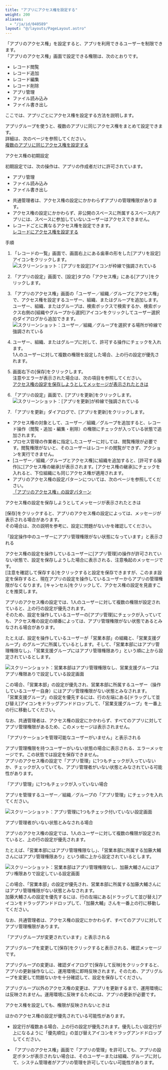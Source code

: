 ```yaml
---
title: "アプリにアクセス権を設定する"
weight: 200
aliases:
  - "/ja/id/040589"
layout: "@/layouts/PageLayout.astro"
---
```




「アプリのアクセス権」を設定すると、アプリを利用できるユーザーを制限できます。  
「アプリのアクセス権」画面で設定できる権限は、次のとおりです。

* レコード閲覧
* レコード追加
* レコード編集
* レコード削除
* アプリ管理
* ファイル読み込み
* ファイル書き出し

ここでは、アプリごとにアクセス権を設定する方法を説明します。

<Note>

アプリグループを使うと、複数のアプリに同じアクセス権をまとめて設定できます。  
詳細は、次のページを参照してください。  
[複数のアプリに同じアクセス権を設定する](/k/ja/id/040594.html)

</Note>

<Heading id="rights_app_rights_10">アクセス権の初期設定</Heading>

初期設定では、次の操作は、アプリの作成者だけに許可されています。

* アプリ管理
* ファイル読み込み
* ファイル書き出し

<Note>

* <Slash />共通管理者は、アクセス権の設定にかかわらずアプリの管理権限があります。
* アクセス権の設定にかかわらず、非公開のスペースに所属するスペース内アプリには、スペースに参加していないユーザーはアクセスできません。
* レコードごとに異なるアクセス権を設定できます。  
  [レコードにアクセス権を設定する](/k/ja/id/040595.html)

</Note>

<Heading id="rights_app_rights_20">手順</Heading>

1. 「レコードの一覧」画面で、画面右上にある歯車の形をした[アプリを設定]アイコンをクリックします。  
   <Img src="/k/kintone/img/settings_new_icon.png" alt="スクリーンショット：[アプリを設定]アイコンが枠線で強調されている" />

1. 「アプリの設定」画面で、[設定]タブの「アクセス権」にある[アプリ]をクリックします。

1. 「アプリのアクセス権」画面の「ユーザー／組織／グループとアクセス権」で、アクセス権を設定するユーザー、組織、またはグループを追加します。  
  ユーザー、組織、またはグループは、検索ボックスで検索するか、検索ボックス右側の[組織やグループから選択]アイコンをクリックしてユーザー選択のダイアログから追加できます。
   <Img src="/k/kintone/img-ja/app_rights_img_05.png" alt="スクリーンショット：ユーザー／組織／グループを選択する場所が枠線で強調されている" />

1. ユーザー、組織、またはグループに対して、許可する操作にチェックを入れます。  
  1人のユーザーに対して複数の権限を設定した場合、上の行の設定が優先されます。

1. 画面右下の[保存]をクリックします。  
  注意やエラーが表示された場合は、次の項目を参照してください。  
  [アクセス権の設定を保存しようとしてメッセージが表示されたときは](#rights_app_rights_30)

1. 「アプリの設定」画面で、[アプリを更新]をクリックします。
   <Img src="/k/kintone/img-ja/app_rights_img_04.png" alt="スクリーンショット：[アプリを更新]が枠線で強調されている" />

1. 「アプリを更新」ダイアログで、[アプリを更新]をクリックします。

<Note>

* アクセス権の対象として、ユーザー／組織／グループを追加すると、レコード操作（閲覧・追加・編集・削除）の権限にチェックが入っている状態で追加されます。
* プロセス管理の作業者に指定したユーザーに対しては、閲覧権限が必要です。閲覧権限がないと、そのユーザーはレコードの閲覧ができず、アクションを実行できません。
* [ユーザー／組織／グループとアクセス権]に組織を追加すると、[許可する操作]に[アクセス権の継承]が表示されます。[アクセス権の継承]にチェックを入れると、下位組織にも同じアクセス権が適用されます。
* アプリのアクセス権の設定パターンについては、次のページを参照してください。  
  [「アプリのアクセス権」の設定パターン](/k/ja/id/040591.html)

</Note>

<Heading id="rights_app_rights_30">アクセス権の設定を保存しようとしてメッセージが表示されたときは</Heading>

[保存]をクリックすると、アプリのアクセス権の設定によっては、メッセージが表示される場合があります。  
その場合は、次の説明を参考に、設定に問題がないかを確認してください。

<Heading level={3} id="rights_app_rights_3010">「設定操作中のユーザーにアプリ管理権限がない状態になっています」と表示される</Heading>

アクセス権の設定を操作しているユーザーに[アプリ管理]の操作が許可されていない状態で、設定を保存しようした場合に表示される、注意喚起のメッセージです。  
[注意を確認して保存する]をクリックすると設定を保存できますが、このまま設定を保存すると、現在アプリの設定を操作しているユーザーからアプリの管理権限がなくなります。[キャンセル]をクリックして、アクセス権の設定を見直すことを推奨します。

アプリのアクセス権の設定では、1人のユーザーに対して複数の権限が設定されていると、上の行の設定が優先されます。  
そのため、設定を操作しているユーザーの[アプリ管理]にチェックが入っていても、アクセス権の設定の順番によっては、アプリ管理権限がない状態であるとみなされる場合があります。

たとえば、設定を操作しているユーザーが「営業本部」の組織と、「営業支援グループ」のグループに所属しているとします。そして、「営業本部にはアプリ管理権限なし」、「営業支援グループにはアプリ管理権限あり」という順に上から設定されているとします。

<Img src="/k/kintone/img-ja/app_rights_img_07.png" alt="スクリーンショット：営業本部はアプリ管理権限なし、営業支援グループはアプリ権限ありで設定している設定画面" />

この場合、「営業本部」の設定が優先され、営業本部に所属するユーザー（操作しているユーザー自身）にはアプリ管理権限がない状態とみなされます。  
「営業支援グループ」の設定を優先するには、行の左端にある[ドラッグして並び替え]アイコンをドラッグアンドドロップして、「営業支援グループ」を一番上の行に移動してください。

なお、<Slash />共通管理者は、アクセス権の設定にかかわらず、すべてのアプリに対してアプリ管理権限があるため、このメッセージは表示されません。

<Heading level={3} id="rights_app_rights_3020">「アプリケーションを管理可能なユーザーがいません」と表示される</Heading>

アプリ管理権限を持つユーザーがいない状態の場合に表示される、エラーメッセージです。この状態では設定を保存できません。  
アプリのアクセス権の設定で「アプリ管理」に1つもチェックが入っていないか、チェックが入っていても、アプリ管理者がいない状態とみなされている可能性があります。

<Heading level={4} id="rights_app_rights_302010">「アプリ管理」に1つもチェックが入っていない場合</Heading>

アプリを管理するユーザー／組織／グループの「アプリ管理」にチェックを入れてください。

<Img src="/k/kintone/img-ja/app_rights_img_10.png" alt="スクリーンショット：アプリ管理に1つもチェック付いていない設定画面" />

<Heading level={4} id="rights_app_rights_302020">アプリ管理者がいない状態とみなされる場合</Heading>

アプリのアクセス権の設定では、1人のユーザーに対して複数の権限が設定されていると、上の行の設定が優先されます。

たとえば、「営業本部にはアプリ管理権限なし」、「営業本部に所属する加藤大輔さんにはアプリ管理権限あり」という順に上から設定されているとします。

<Img src="/k/kintone/img-ja/app_rights_img_11.png" alt="スクリーンショット：営業本部はアプリ管理権限なし、加藤大輔さんにはアプリ権限ありで設定している設定画面" />

この場合、「営業本部」の設定が優先され、営業本部に所属する加藤大輔さんにはアプリ管理権限がない状態とみなされます。  
加藤大輔さんの設定を優先するには、行の左端にある[ドラッグして並び替え]アイコンをドラッグアンドドロップして、「加藤大輔」さんを一番上の行に移動してください。

なお、<Slash />共通管理者は、アクセス権の設定にかかわらず、すべてのアプリに対してアプリ管理権限があります。

<Heading level={3} id="rights_app_rights_3030">「アプリグループが変更されています」と表示される</Heading>

アプリグループを変更して[保存]をクリックすると表示される、確認メッセージです。

アプリグループの変更は、確認ダイアログで[保存して反映]をクリックすると、アプリの更新操作なしに、運用環境に即時反映されます。そのため、アプリグループを変更して問題ないかを十分確認して、設定を保存してください。

アプリグループ以外のアクセス権の変更は、アプリを更新するまで、運用環境には反映されません。運用環境に反映するためには、アプリの更新が必要です。

<Heading id="rights_app_rights_40">アクセス権を設定しても、権限が反映されないときは</Heading>

ほかのアクセス権の設定が優先されている可能性があります。

* 設定行が複数ある場合、上の行の設定が優先されます。優先したい設定行が上になるように「優先順位」の並び替えアイコンをドラッグアンドドロップしてください。

* 「アプリのアクセス権」画面で「アプリの管理」を許可しても、アプリの設定ボタンが表示されない場合は、そのユーザーまたは組織、グループに対して、<Kintone />システム管理者がアプリの管理を許可していない可能性があります。
